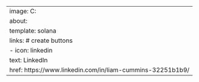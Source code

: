 ---
image: C:\Users\liamc\Desktop\Portfolio\images
about:
  template: solana
  links: # create buttons
    - icon: linkedin 
      text: LinkedIn
      href: https://www.linkedin.com/in/liam-cummins-32251b1b9/
---